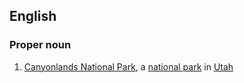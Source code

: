 {{also|canyonlands}}
==English==
{{wikipedia}}

===Proper noun===
{{en-proper noun}}

# [[w:Canyonlands National Park|Canyonlands National Park]], a [[national park]] in [[Utah]]